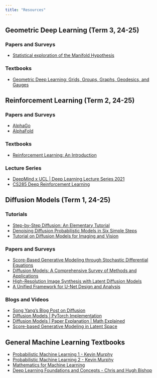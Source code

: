 ```yaml
---
title: "Resources"
---
```

## Geometric Deep Learning (Term 3, 24-25)

### Papers and Surveys

- [Statistical exploration of the Manifold Hypothesis](https://arxiv.org/abs/2208.11665)

### Textbooks

- [Geometric Deep Learning: Grids, Groups, Graphs, Geodesics, and Gauges](https://arxiv.org/abs/2104.13478)


## Reinforcement Learning (Term 2, 24-25)

### Papers and Surveys

- [AlphaGo](https://www.nature.com/articles/nature16961)
- [AlphaFold](https://www.nature.com/articles/s41586-021-03819-2)

### Textbooks

- [Reinforcement Learning: An Introduction](https://web.stanford.edu/class/psych209/Readings/SuttonBartoIPRLBook2ndEd.pdf)

### Lecture Series

- [DeepMind x UCL | Deep Learning Lecture Series 2021](https://www.youtube.com/playlist?list=PLqYmG7hTraZDVH599EItlEWsUOsJbAodm)
- [CS285 Deep Reinforcement Learning](https://rail.eecs.berkeley.edu/deeprlcourse/)

## Diffusion Models (Term 1, 24-25)

### Tutorials

- [Step-by-Step Diffusion: An Elementary Tutorial](https://arxiv.org/abs/2406.08929)
- [Denoising Diffusion Probabilistic Models in Six Simple Steps](https://arxiv.org/abs/2402.04384)
- [Tutorial on Diffusion Models for Imaging and Vision](https://arxiv.org/abs/2403.18103)

### Papers and Surveys

- [Score-Based Generative Modeling through Stochastic Differential Equations](https://arxiv.org/abs/2011.13456)
- [Diffusion Models: A Comprehensive Survey of Methods and Applications](https://arxiv.org/abs/2209.00796)
- [High-Resolution Image Synthesis with Latent Diffusion Models](https://arxiv.org/pdf/2112.10752)
- [A Unified Framework for U-Net Design and Analysis](https://arxiv.org/pdf/2305.19638)

### Blogs and Videos 
- [Song Yang's Blog Post on Diffusion](https://yang-song.net/blog/2021/score/)
- [Diffusion Models | PyTorch Implementation](https://youtu.be/TBCRlnwJtZU?si=oO6pxZyHbDzXPmfR)
- [Diffusion Models | Paper Explanation | Math Explained](https://youtu.be/HoKDTa5jHvg?si=iet3Zx-S7LtZ_fvH)
- [Score-based Generative Modeling in Latent Space](https://nvlabs.github.io/LSGM/)

## General Machine Learning Textbooks
- [Probabilistic Machine Learning 1 - Kevin Murphy](https://probml.github.io/pml-book/book1.html)
- [Probabilistic Machine Learning 2 - Kevin Murphy](https://probml.github.io/pml-book/book2.html)
- [Mathematics for Machine Learning](https://mml-book.github.io/book/mml-book.pdf)
- [Deep Learning Foundations and Concepts - Chris and Hugh Bishop](https://www.bishopbook.com)

